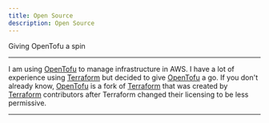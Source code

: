 ```yaml
---
title: Open Source
description: Open Source
---
```



<Card title="Open Source" icon="star">
  Giving OpenTofu a spin
</Card>

---

I am using [OpenTofu] to manage infrastructure in AWS. I have a lot of
experience using [Terraform] but decided to give [OpenTofu] a go. If
you don't already know, [OpenTofu] is a fork of [Terraform] that was
created by [Terraform] contributors after Terraform changed their
licensing to be less permissive.

---

[Terraform]: https://www.terraform.io/
[OpenTofu]: https://opentofu.org/
